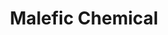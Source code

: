 ---
title: "Malefic Chemical"
meta_title: "Malefic Chemical craft"
description: "Craft de Malefic Chemical"
rank: "s"
draft: false
name: "Malefic Chemical"
recipe_img: "https://wiki.pokexgames.com/images/6/6b/Malefic_Chemical2.png"
level: 100
craft_time: 60
result: 1
value_npc: 1
ingredients:
  - name: "Pure Strong Grass"
    quantity: 40
    item_img: "https://wiki.pokexgames.com/images/6/63/Pure_Strong_Grass.png"
    value_npc: 1
  - name: "Traces of Ghost"
    quantity: 10
    item_img: "https://wiki.pokexgames.com/images/3/3c/Traces_Of_Ghost.png"
    value_npc: 1
  - name: "Big Crystal"
    quantity: 1
    item_img: "https://wiki.pokexgames.com/images/c/c4/Big_Crystal.png"
    value_npc: 1
  - name: "Poisonous Tail"
    quantity: 25
    item_img: "https://wiki.pokexgames.com/images/8/82/Poisonous_Tail.png"
    value_npc: 1
---